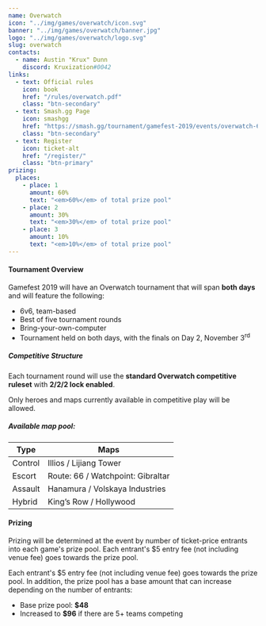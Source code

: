 ---
name: Overwatch
icon: "../img/games/overwatch/icon.svg"
banner: "../img/games/overwatch/banner.jpg"
logo: "../img/games/overwatch/logo.svg"
slug: overwatch
contacts:
  - name: Austin "Krux" Dunn
    discord: Kruxization#0042
links:
  - text: Official rules
    icon: book
    href: "/rules/overwatch.pdf"
    class: "btn-secondary"
  - text: Smash.gg Page
    icon: smashgg
    href: "https://smash.gg/tournament/gamefest-2019/events/overwatch-6v6-byoc"
    class: "btn-secondary"
  - text: Register
    icon: ticket-alt
    href: "/register/"
    class: "btn-primary"
prizing:
  places:
    - place: 1
      amount: 60%
      text: "<em>60%</em> of total prize pool"
    - place: 2
      amount: 30%
      text: "<em>30%</em> of total prize pool"
    - place: 3
      amount: 10%
      text: "<em>10%</em> of total prize pool"
---

#### Tournament Overview

Gamefest 2019 will have an Overwatch tournament that will span **both days** and will feature the following:

- 6v6, team-based
- Best of five tournament rounds
- Bring-your-own-computer
- Tournament held on both days, with the finals on Day 2, November 3<sup>rd</sup>

##### Competitive Structure

Each tournament round will use the **standard Overwatch competitive ruleset** with **2/2/2 lock enabled**.

Only heroes and maps currently available in competitive play will be allowed.

##### Available map pool:

<div style={{maxWidth: "600px"}} className="mb-3">

| Type    | Maps                              |
|---------|-----------------------------------|
| Control | Illios / Lijiang Tower            |
| Escort  | Route: 66 / Watchpoint: Gibraltar |
| Assault | Hanamura / Volskaya Industries    |
| Hybrid  | King’s Row / Hollywood            |

</div>

<Section>

#### Prizing

Prizing will be determined at the event by number of ticket-price entrants into each game's prize pool. Each entrant's $5 entry fee (not including venue fee) goes towards the prize pool.

Each entrant's $5 entry fee (not including venue fee) goes towards the prize pool. In addition, the prize pool has a base amount that can increase depending on the number of entrants:

- Base prize pool: **$48**
- Increased to **$96** if there are 5+ teams competing

<Prizing prizing={props.prizing} /></Section>
<Section><Contact contacts={props.contacts} /></Section>
